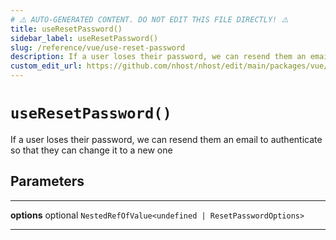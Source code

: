 ```yaml
---
# ⚠️ AUTO-GENERATED CONTENT. DO NOT EDIT THIS FILE DIRECTLY! ⚠️
title: useResetPassword()
sidebar_label: useResetPassword()
slug: /reference/vue/use-reset-password
description: If a user loses their password, we can resend them an email to authenticate so that they can change it to a new one
custom_edit_url: https://github.com/nhost/nhost/edit/main/packages/vue/src/useResetPassword.ts#L28
---
```


# `useResetPassword()`

If a user loses their password, we can resend them an email to authenticate so that they can change it to a new one

## Parameters

---

**<span className="parameter-name">options</span>** <span className="optional-status">optional</span> `NestedRefOfValue<undefined | ResetPasswordOptions>`

---
